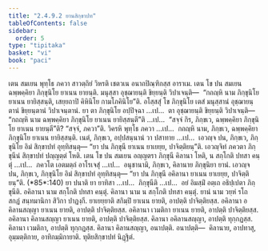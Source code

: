 ```yaml
---
title: "2.4.9.2 ยานสิกฺขาปท"
tableOfContents: false
sidebar:
  order: 5
type: "tipitaka"
basket: "vi"
book: "paci"
---
```



<DynamicBreadcrumb />

<Division number="1184" book="paci">

<Paragraph number="3439" book="paci">
เตน สมเยน พุทฺโธ ภควา สาวตฺถิยํ วิหรติ เชตวเน อนาถปิณฺฑิกสฺส อาราเม. เตน โข ปน สมเยน ฉพฺพคฺคิยา ภิกฺขุนิโย ยาเนน ยายนฺติ. มนุสฺสา อุชฺฌายนฺติ ขิยฺยนฺติ วิปาเจนฺติ—  “กถญฺหิ นาม ภิกฺขุนิโย ยาเนน ยายิสฺสนฺติ, เสยฺยถาปิ คิหินิโย กามโภคินิโย”ติ.
</Paragraph>

<Paragraph number="3440" book="paci">
อโสฺสสุํ โข ภิกฺขุนิโย เตสํ มนุสฺสานํ อุชฺฌายนฺตานํ ขิยฺยนฺตานํ วิปาเจนฺตานํ. ยา ตา ภิกฺขุนิโย อปฺปิจฺฉา …เป…  ตา อุชฺฌายนฺติ ขิยฺยนฺติ วิปาเจนฺติ—  “กถญฺหิ นาม ฉพฺพคฺคิยา ภิกฺขุนิโย ยาเนน ยายิสฺสนฺตี”ติ …เป…  “สจฺจํ กิร, ภิกฺขเว, ฉพฺพคฺคิยา ภิกฺขุนิโย ยาเนน ยายนฺตี”ติ? “สจฺจํ, ภควา”ติ. วิครหิ พุทฺโธ ภควา …เป…  กถญฺหิ นาม, ภิกฺขเว, ฉพฺพคฺคิยา ภิกฺขุนิโย ยาเนน ยายิสฺสนฺติ. เนตํ, ภิกฺขเว, อปฺปสนฺนานํ วา ปสาทาย …เป…  เอวญฺจ ปน, ภิกฺขเว, ภิกฺขุนิโย อิมํ สิกฺขาปทํ อุทฺทิสนฺตุ—
</Paragraph>

<Paragraph number="3441" book="paci">
<Emphasis>“ยา ปน ภิกฺขุนี ยาเนน ยาเยยฺย, ปาจิตฺติยนฺ”</Emphasis>ติ.
</Paragraph>

<Paragraph number="3442" book="paci">
เอวญฺจิทํ ภควตา ภิกฺขุนีนํ สิกฺขาปทํ ปญฺญตฺตํ โหติ.
</Paragraph>

</Division>
<Division number="1185" book="paci">

<Paragraph number="3443" book="paci">
เตน โข ปน สมเยน อญฺญตรา ภิกฺขุนี คิลานา โหติ, น สกฺโกติ ปทสา คนฺตุํ …เป…  ภควโต เอตมตฺถํ อาโรเจสุํ …เป…  อนุชานามิ, ภิกฺขเว, คิลานาย ภิกฺขุนิยา ยานํ. เอวญฺจ ปน, ภิกฺขเว, ภิกฺขุนิโย อิมํ สิกฺขาปทํ อุทฺทิสนฺตุ—
</Paragraph>

</Division>
<Division number="1186" book="paci">

<Paragraph number="3444" book="paci">
<Emphasis>“ยา ปน ภิกฺขุนี อคิลานา ยาเนน ยาเยยฺย, ปาจิตฺติยนฺ”</Emphasis>ติ. (*85*:<Emphasis>140</Emphasis>)
</Paragraph>

</Division>
<Division number="1187" book="paci">

<Paragraph number="3445" book="paci">
<Emphasis>ยา ปนา</Emphasis>ติ ยา ยาทิสา …เป…  <Emphasis>ภิกฺขุนี</Emphasis>ติ …เป…  อยํ อิมสฺมิํ อตฺเถ อธิปฺเปตา ภิกฺขุนีติ.
</Paragraph>

<Paragraph number="3446" book="paci">
<Emphasis>อคิลานา</Emphasis> นาม สกฺโกติ ปทสา คนฺตุํ.
</Paragraph>

<Paragraph number="3447" book="paci">
<Emphasis>คิลานา</Emphasis> นาม น สกฺโกติ ปทสา คนฺตุํ.
</Paragraph>

<Paragraph number="3448" book="paci">
<Emphasis>ยานํ</Emphasis> นาม วยฺหํ รโถ สกฏํ สนฺทมานิกา สิวิกา ปาฏงฺกี.
</Paragraph>

<Paragraph number="3449" book="paci">
<Emphasis>ยาเยยฺยา</Emphasis>ติ สกิมฺปิ ยาเนน ยายติ, อาปตฺติ ปาจิตฺติยสฺส.
</Paragraph>

</Division>
<Division number="1188" book="paci">

<Paragraph number="3450" book="paci">
อคิลานา อคิลานสญฺญา ยาเนน ยายติ, อาปตฺติ ปาจิตฺติยสฺส. อคิลานา เวมติกา ยาเนน ยายติ, อาปตฺติ ปาจิตฺติยสฺส. อคิลานา คิลานสญฺญา ยาเนน ยายติ, อาปตฺติ ปาจิตฺติยสฺส.
</Paragraph>

<Paragraph number="3451" book="paci">
คิลานา อคิลานสญฺญา, อาปตฺติ ทุกฺกฏสฺส. คิลานา เวมติกา, อาปตฺติ ทุกฺกฏสฺส. คิลานา คิลานสญฺญา, อนาปตฺติ.
</Paragraph>

</Division>
<Division number="1189" book="paci">

<Paragraph number="3452" book="paci">
อนาปตฺติ—  คิลานาย, อาปทาสุ, อุมฺมตฺติกาย, อาทิกมฺมิกายาติ.

</Paragraph>
</Division>

<Paragraph number="3453" type="center" book="paci">
ทุติยสิกฺขาปทํ นิฏฺฐิตํ.
</Paragraph>